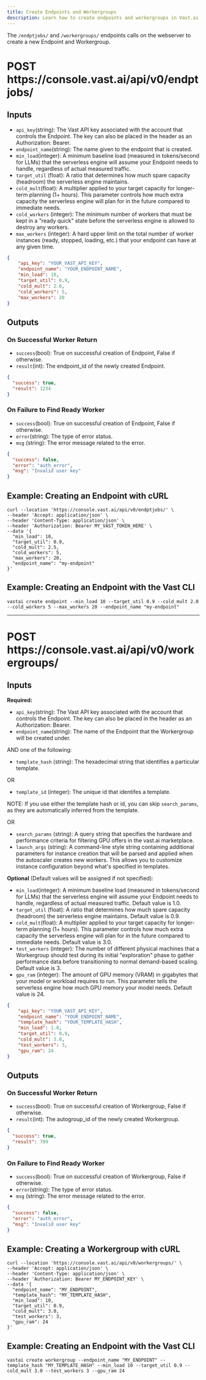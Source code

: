```yaml
---
title: Create Endpoints and Workergroups
description: Learn how to create endpoints and workergroups in Vast.ai Serverless. Understand the inputs, outputs, and examples for creating endpoints and workergroups.
---
```


The `/endptjobs/` and `/workergroups/` endpoints calls on the webserver to create a new Endpoint and Workergroup.

# POST https\://console.vast.ai/api/v0/endptjobs/

## Inputs

- `api_key`(string): The Vast API key associated with the account that controls the Endpoint. The key can also be placed in the header as an Authorization: Bearer.
- `endpoint_name`(string): The name given to the endpoint that is created.
- `min_load`(integer): A minimum baseline load (measured in tokens/second for LLMs) that the serverless engine will assume your Endpoint needs to handle, regardless of actual measured traffic.&#x20;
- `target_util` (float): A ratio that determines how much spare capacity (headroom) the serverless engine maintains.
- `cold_mult`(float): A multiplier applied to your target capacity for longer-term planning (1+ hours). This parameter controls how much extra capacity the serverless engine will plan for in the future compared to immediate needs.
- `cold_workers` (integer): The minimum number of workers that must be kept in a "ready quick" state before the serverless engine is allowed to destroy any workers.&#x20;
- `max_workers` (integer): A hard upper limit on the total number of worker instances (ready, stopped, loading, etc.) that your endpoint can have at any given time.

```json JSON icon="js"
{
    "api_key": "YOUR_VAST_API_KEY",
    "endpoint_name": "YOUR_ENDPOINT_NAME",
    "min_load": 10,
    "target_util": 0.9,
    "cold_mult": 2.0,
    "cold_workers": 5,
    "max_workers": 20
}
```

## Outputs

### On Successful Worker Return

- `success`(bool): True on successful creation of Endpoint, False if otherwise.
- `result`(int): The endpoint\_id of the newly created Endpoint.&#x20;

```json JSON icon="js"
{
  "success": true,
  "result": 1234
}
```

### On Failure to Find Ready Worker

- `success`(bool): True on successful creation of Endpoint, False if otherwise.
- `error`(string): The type of error status.
- `msg` (string): The error message related to the error.

```json JSON icon="js"
{
  "success": false,
  "error": "auth_error",
  "msg": "Invalid user key"
}
```

## Example: Creating an Endpoint with cURL

```curl Curl icon="cube"
curl --location 'https://console.vast.ai/api/v0/endptjobs/' \
--header 'Accept: application/json' \
--header 'Content-Type: application/json' \
--header 'Authorization: Bearer MY_VAST_TOKEN_HERE' \
--data '{
  "min_load": 10,
  "target_util": 0.9,
  "cold_mult": 2.5,
  "cold_workers": 5,
  "max_workers": 20,
  "endpoint_name": "my-endpoint"
}'
```

## Example: Creating an Endpoint with the Vast CLI

  ```none Terminal
  vastai create endpoint --min_load 10 --target_util 0.9 --cold_mult 2.0 --cold_workers 5 --max_workers 20 --endpoint_name "my-endpoint"
  ```

***

# POST https\://console.vast.ai/api/v0/workergroups/

## Inputs

**Required:**

- `api_key`(string): The Vast API key associated with the account that controls the Endpoint. The key can also be placed in the header as an Authorization: Bearer.
- `endpoint_name`(string): The name of the Endpoint that the Workergroup will be created under.

AND one of the following:



- `template_hash` (string): The hexadecimal string that identifies a particular template.&#x20;

OR

- `template_id` (integer): The unique id that identifes a template.

NOTE: If you use either the template hash or id, you can skip `search_params`, as they are automatically inferred from the template.&#x20;

OR

- `search_params` (string): A query string that specifies the hardware and performance criteria for filtering GPU offers in the vast.ai marketplace.
- `launch_args` (string): A command-line style string containing additional parameters for instance creation that will be parsed and applied when the autoscaler creates new workers. This allows you to customize instance configuration beyond what's specified in templates.



**Optional** (Default values will be assigned if not specified):

- `min_load`(integer): A minimum baseline load (measured in tokens/second for LLMs) that the serverless engine will assume your Endpoint needs to handle, regardless of actual measured traffic. Default value is 1.0.
- `target_util` (float): A ratio that determines how much spare capacity (headroom) the serverless engine maintains. Default value is 0.9.
- `cold_mult`(float): A multiplier applied to your target capacity for longer-term planning (1+ hours). This parameter controls how much extra capacity the serverless engine will plan for in the future compared to immediate needs. Default value is 3.0.
- `test_workers` (integer): The number of different physical machines that a Workergroup should test during its initial "exploration" phase to gather performance data before transitioning to normal demand-based scaling. Default value is 3.
- `gpu_ram` (integer): The amount of GPU memory (VRAM) in gigabytes that your model or workload requires to run. This parameter tells the serverless engine how much GPU memory your model needs. Default value is 24.

```json JSON icon="js"
{
    "api_key": "YOUR_VAST_API_KEY",
    "endpoint_name": "YOUR_ENDPOINT_NAME",
    "template_hash": "YOUR_TEMPLATE_HASH",
    "min_load": 1.0,
    "target_util": 0.9,
    "cold_mult": 3.0,
    "test_workers": 3,
    "gpu_ram": 24
}
```

## Outputs

### On Successful Worker Return

- `success`(bool): True on successful creation of Workergroup, False if otherwise.
- `result`(int): The autogroup\_id of the newly created Workergroup.&#x20;

```json JSON icon="js"
{
  "success": true,
  "result": 789
}
```

### On Failure to Find Ready Worker

- `success`(bool): True on successful creation of Workergroup, False if otherwise.
- `error`(string): The type of error status.
- `msg` (string): The error message related to the error.

```json JSON icon="js"
{
  "success": false,
  "error": "auth_error",
  "msg": "Invalid user key"
}
```

## Example: Creating a Workergroup with cURL

```curl Curl icon="cube"
curl --location 'https://console.vast.ai/api/v0/workergroups/' \
--header 'Accept: application/json' \
--header 'Content-Type: application/json' \
--header 'Authorization: Bearer MY_ENDPOINT_KEY' \
--data '{
  "endpoint_name": "MY_ENDPOINT",
  "template_hash": "MY_TEMPLATE_HASH",
  "min_load": 10,
  "target_util": 0.9,
  "cold_mult": 3.0,
  "test_workers": 3,
  "gpu_ram": 24
}'
```

## Example: Creating an Endpoint with the Vast CLI


  ```none Terminal
  vastai create workergroup --endpoint_name "MY_ENDPOINT" --template_hash "MY_TEMPLATE_HASH" --min_load 10 --target_util 0.9 --cold_mult 3.0 --test_workers 3 --gpu_ram 24
  ```


















